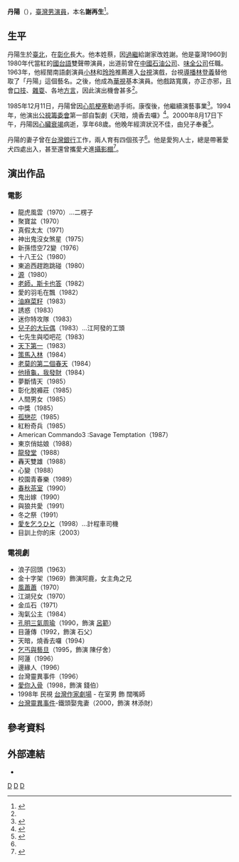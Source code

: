 {{藝人
|姓名 = 丹陽
|類型 = 男演員
|圖片 = 
|圖片尺寸 =
|圖片簡介 =
|本名=謝再生
|羅馬拼音 = Tan Yang
|英文名 =
|暱稱 =
|國籍 = {{ROC}}
|籍貫 = 
|出生日期 = {{birth_date|1933|7|14}}
|出生地點 = {{TWN-JPN}}台北州
|逝世日期 = {{death_date_and_age|2000|8|17|1933|7|14}}
|逝世地點 = {{ROC}}[[臺北|臺北]]
|職業 = [[演員|演員]]
|語言 = 
|教育程度 = 
|配偶 = 已婚
|兒女 = 四子女
|出道地點 = 
|出道作 = 
|出道日期 =
|代表作 = 
|活躍年代 = 
|唱片公司 =
|經紀公司 =
|網站 = 
|獎項 = 
|IMDb = 2851216
|音樂專輯 =
|電影 =
}}

'''丹陽'''（{{bd|1933年|7月14日|2000年|8月17日|CatIdx=W}}），[[臺灣|臺灣]][[男演員|男演員]]，本名'''謝再生'''<ref name=edn711207>{{cite news|title=丹陽多才多藝|url=|author=戴獨行|newspaper=[[聯合報|聯合報]]|accessdate=2014-05-09|date=1971-12-07}}</ref>。

==生平==
丹陽生於[[臺北|臺北]]，在[[彰化縣|彰化]]長大。他本姓蔡，因[[過繼|過繼]]給謝家改姓謝。他是臺灣1960到1980年代當紅的[[普通話|國]][[台語|台語]]雙聲帶演員，出道前曾在[[台灣中油|中國石油公司]]、[[味全公司|味全公司]]任職。1963年，他經閩南語劇演員[[小林|小林]]和[[玲玲_(演員)|玲玲]]推薦進入[[台視|台視]]演戲，台視[[導播|導播]][[林登義|林登義]]替他取了「丹陽」這個藝名。之後，他成為[[華視|華視]]基本演員。他戲路寬廣，亦正亦邪，且會[[口技|口技]]、[[雜耍|雜耍]]、各地[[方言|方言]]，因此演出機會甚多<ref name=edn711207/>。

1985年12月11日，丹陽曾因[[心肌梗塞|心肌梗塞]]動過手術。康復後，他繼續演藝事業<ref name=ms851212>{{cite news|title=吳丹陽完成心臟手術|url=|author=范倫|newspaper=[[民生報|民生報]]|accessdate=2014-05-09|date=1985-12-12}}</ref>。1994年，他演出[[公視籌委會|公視籌委會]]第一部自製劇《天暗，燒香去囉》<ref name=edn940410>{{cite news|title=公視首部自製戲 昨在三芝鄉開鏡|url=|author=|newspaper=[[聯合報|聯合報]]|accessdate=2014-05-09|date=1994-04-10}}</ref>。2000年8月17日下午，丹陽因[[心臟衰竭|心臟衰竭]]病逝，享年68歲。他晚年經濟狀況不佳，由兒子奉養<ref name=ms000819>{{cite news|title=資深演員丹陽病逝　生前多才多藝 精於口技|url=|author=趙大智|newspaper=[[民生報|民生報]]|accessdate=2014-05-09|date=2000-08-19}}</ref>。

丹陽的妻子曾在[[台灣銀行|台灣銀行]]工作，兩人育有四個孩子<ref name=edn711207/>。他是愛狗人士，總是帶著愛犬四處出入，甚至還曾攜愛犬進[[攝影棚|攝影棚]]<ref name=udn840828>{{cite news|title=攝影棚 丹陽影棚裡溜狗|url=|author=郭東泰|newspaper=[[聯合報|聯合報]]|accessdate=2014-05-09|date=1984-08-28}}</ref>。

==演出作品==
===電影===
*龍虎風雲（1970）...二楞子
*聚寶盆（1970）
*真假太太（1971）
*神出鬼沒女煞星（1975）
*新孫悟空72變（1976）
*十八王公（1980）
*東追西趕跑跳碰（1980）
*[[源|源]]（1980）
*[[老師，斯卡也答|老師，斯卡也答]]（1982）
*愛的羽毛在飄（1982）
*[[油麻菜籽|油麻菜籽]]（1983）
*誘惑（1983）
*迷你特攻隊（1983）
*[[兒子的大玩偶|兒子的大玩偶]]（1983）...江阿發的工頭
*七先生與啞吧花（1983）
*[[天下第一_(電影)|天下第一]]（1983）
*[[策馬入林|策馬入林]]（1984）
*[[老莫的第二個春天|老莫的第二個春天]]（1984）
*[[他摃龜，我發財|他摃龜，我發財]]（1984）
*夢斷情天（1985）
*彰化脫褲莊（1985）
*人間男女（1985）
*中獎（1985）
*[[孤戀花|孤戀花]]（1985）
*紅粉奇兵（1985）
*American Commando3 :Savage Temptation（1987）
*東京俏姑娘（1988）
*[[龍發堂|龍發堂]]（1988）
*轟天雙雄（1988）
*心變（1988）
*校園青春樂（1989）
*[[春秋茶室|春秋茶室]]（1990）
*鬼出嫁（1990）
*與狼共愛（1991）
*冬之祭（1991）
*[https://ja.wikipedia.org/wiki/%E6%84%9B%E3%82%92%E4%B9%9E%E3%81%86%E3%81%B2%E3%81%A8 愛を乞うひと]{{Wayback|url=https://ja.wikipedia.org/wiki/%E6%84%9B%E3%82%92%E4%B9%9E%E3%81%86%E3%81%B2%E3%81%A8 |date=20201028033607 }}（1998）...計程車司機
*目訓上你的床（2003）

===電視劇===
*浪子回頭（1963）
*金十字架（1969）飾演阿鹿，女主角之兄
*[[風蕭蕭|風蕭蕭]]（1970）
*江湖兒女（1970）
*金瓜石（1971）
*淘氣公主（1984）
*[[孔明三氣周瑜|孔明三氣周瑜]]（1990，飾演 [[呂範|呂範]]）
*目蓮傳（1992，飾演 石父）
*天暗，燒香去囉（1994）
*[[乞丐與藝旦|乞丐與藝旦]]（1995，飾演 陳仔舍）
*阿蓮（1996）
*邊緣人（1996）
*台灣靈異事件（1996）
*[[愛你入骨|愛你入骨]]（1998，飾演 錢伯）
*1998年 民視 [[台灣作家劇場|台灣作家劇場]] - 在室男 飾 闊嘴師
*[[台灣靈異事件|台灣靈異事件]]-鐵頭娶鬼妻（2000，飾演 林添財）

==參考資料==
{{reflist}}

==外部連結==
*{{Hkmdb name|5611|丹陽}}


{{DEFAULTSORT:Xie謝}}
[[Category:臺灣電影男演員|D]]
[[Category:臺灣電視男演員|D]]
[[Category:謝姓|D]]